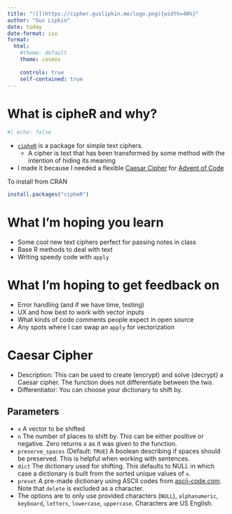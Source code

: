 ```yaml
---
title: "![](https://cipher.guslipkin.me/logo.png){width=40%}"
author: "Gus Lipkin"
date: today 
date-format: iso
format:
  html:
    #theme: default
    theme: cosmos
    
    controls: true
    self-contained: true
---
```


# What is cipheR and why?

```r
#| echo: false
```

-   [`cipheR`](https://cran.r-project.org/web/packages/cipheR/index.html) is a package for simple text ciphers.
    -   A cipher is text that has been transformed by some method with the intention of hiding its meaning
-   I made it because I needed a flexible [Caesar Cipher](https://en.wikipedia.org/wiki/Caesar_cipher) for [Advent of Code](https://adventofcode.com/)

To install from CRAN

``` r
install.packages("cipheR")
```

# What I'm hoping you learn

-   Some cool new text ciphers perfect for passing notes in class
-   Base R methods to deal with text
-   Writing speedy code with `apply`

# What I'm hoping to get feedback on

-   Error handling (and if we have time, testing)
-   UX and how best to work with vector inputs
-   What kinds of code comments people expect in open source
-   Any spots where I can swap an `apply` for vectorization

# Caesar Cipher

-   Description: This can be used to create (encrypt) and solve (decrypt) a Caesar cipher. The function does not differentiate between the two.
-   Differentiator: You can choose your dictionary to shift by.



## Parameters {.smaller}

-   `x` A vector to be shifted
-   `n` The number of places to shift by. This can be either positive or negative. Zero returns x as it was given to the function.
-   `preserve_spaces` (Default: `TRUE`) A boolean describing if spaces should be preserved. This is helpful when working with sentences.
-   `dict` The dictionary used for shifting. This defaults to NULL in which case a dictionary is built from the sorted unique values of `x`.
-   `preset` A pre-made dictionary using ASCII codes from [ascii-code.com](https://www.ascii-code.com/). Note that `delete` is excluded as a character.
  - The options are to only use provided characters (`NULL`), `alphanumeric`, `keyboard`, `letters`, `lowercase`, `uppercase`. Characters are US English.

